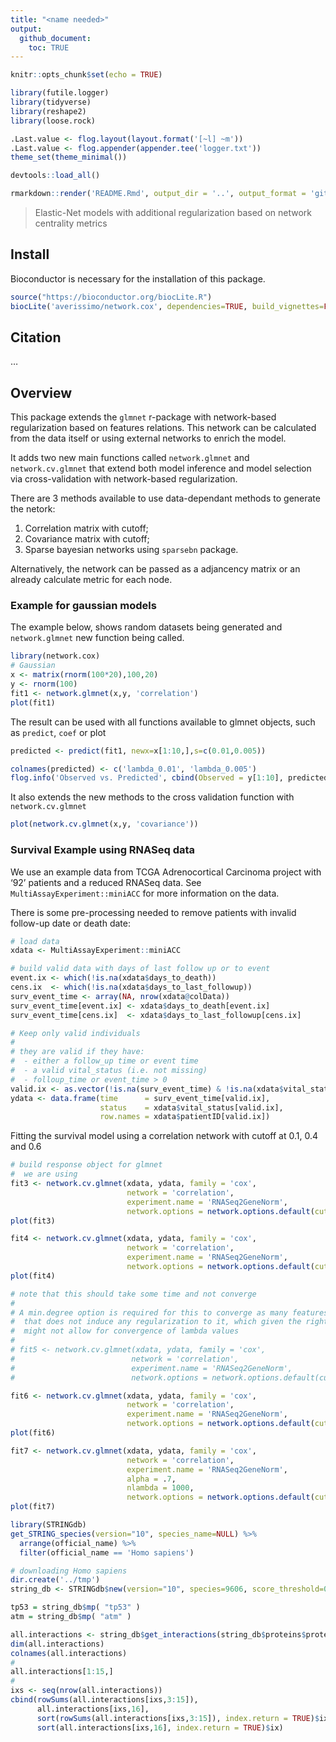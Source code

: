 ```yaml
---
title: "<name needed>"
output: 
  github_document:
    toc: TRUE
---
```


```r
knitr::opts_chunk$set(echo = TRUE)

library(futile.logger)
library(tidyverse)
library(reshape2)
library(loose.rock)

.Last.value <- flog.layout(layout.format('[~l] ~m'))
.Last.value <- flog.appender(appender.tee('logger.txt'))
theme_set(theme_minimal())

devtools::load_all()
```

```r
rmarkdown::render('README.Rmd', output_dir = '..', output_format = 'github_document')
```

> Elastic-Net models with additional regularization based on network centrality metrics

## Install

Bioconductor is necessary for the installation of this package.

```r
source("https://bioconductor.org/biocLite.R")
biocLite('averissimo/network.cox', dependencies=TRUE, build_vignettes=FALSE)
```

## Citation

...

## Overview

This package extends the `glmnet` r-package with network-based regularization based on features relations. This network can be calculated from the data itself or using external networks to enrich the model.

It adds two new main functions called `network.glmnet` and `network.cv.glmnet` that extend both model inference and model selection via cross-validation with network-based regularization.

There are 3 methods available to use data-dependant methods to generate the netork:

1. Correlation matrix with cutoff;
1. Covariance matrix with cutoff;
1. Sparse bayesian networks using `sparsebn` package.

Alternatively, the network can be passed as a adjancency matrix or an already calculate metric for each node.

### Example for gaussian models

The example below, shows random datasets being generated and `network.glmnet` new function being called.

```r
library(network.cox)
# Gaussian
x <- matrix(rnorm(100*20),100,20)
y <- rnorm(100)
fit1 <- network.glmnet(x,y, 'correlation')
plot(fit1)
```

The result can be used with all functions available to glmnet objects, such as `predict`, `coef` or plot

```r
predicted <- predict(fit1, newx=x[1:10,],s=c(0.01,0.005))
```

```r
colnames(predicted) <- c('lambda_0.01', 'lambda_0.005')
flog.info('Observed vs. Predicted', cbind(Observed = y[1:10], predicted), capture = TRUE)
```


It also extends the new methods to the cross validation function with `network.cv.glmnet`

```r
plot(network.cv.glmnet(x,y, 'covariance'))
```

### Survival Example using RNASeq data

We use an example data from TCGA Adrenocortical Carcinoma project with '92' patients and a reduced RNASeq data. See `MultiAssayExperiment::miniACC` for more information on the data.

There is some pre-processing needed to remove patients with invalid follow-up date or death date:

```r
# load data
xdata <- MultiAssayExperiment::miniACC

# build valid data with days of last follow up or to event
event.ix <- which(!is.na(xdata$days_to_death))
cens.ix  <- which(!is.na(xdata$days_to_last_followup))
surv_event_time <- array(NA, nrow(xdata@colData))
surv_event_time[event.ix] <- xdata$days_to_death[event.ix]
surv_event_time[cens.ix]  <- xdata$days_to_last_followup[cens.ix]

# Keep only valid individuals
#
# they are valid if they have:
#  - either a follow_up time or event time
#  - a valid vital_status (i.e. not missing)
#  - folloup_time or event_time > 0
valid.ix <- as.vector(!is.na(surv_event_time) & !is.na(xdata$vital_status) & surv_event_time > 0)
ydata <- data.frame(time      = surv_event_time[valid.ix], 
                    status    = xdata$vital_status[valid.ix], 
                    row.names = xdata$patientID[valid.ix])

```

Fitting the survival model using a correlation network with cutoff at 0.1, 0.4 and 0.6

```r
# build response object for glmnet
#  we are using 
fit3 <- network.cv.glmnet(xdata, ydata, family = 'cox', 
                          network = 'correlation', 
                          experiment.name = 'RNASeq2GeneNorm', 
                          network.options = network.options.default(cutoff = .1))
plot(fit3)

fit4 <- network.cv.glmnet(xdata, ydata, family = 'cox', 
                          network = 'correlation', 
                          experiment.name = 'RNASeq2GeneNorm', 
                          network.options = network.options.default(cutoff = .4))
plot(fit4)

# note that this should take some time and not converge
#
# A min.degree option is required for this to converge as many features have penalty = 0
#  that does not induce any regularization to it, which given the right dataset,
#  might not allow for convergence of lambda values
#
# fit5 <- network.cv.glmnet(xdata, ydata, family = 'cox', 
#                          network = 'correlation', 
#                          experiment.name = 'RNASeq2GeneNorm', 
#                          network.options = network.options.default(cutoff = .6))

fit6 <- network.cv.glmnet(xdata, ydata, family = 'cox', 
                          network = 'correlation', 
                          experiment.name = 'RNASeq2GeneNorm', 
                          network.options = network.options.default(cutoff = .6, min.degree = 0.2))
plot(fit6)

fit7 <- network.cv.glmnet(xdata, ydata, family = 'cox', 
                          network = 'correlation', 
                          experiment.name = 'RNASeq2GeneNorm', 
                          alpha = .7,
                          nlambda = 1000,
                          network.options = network.options.default(cutoff = .6, min.degree = 0.2))
plot(fit7)
```


```r
library(STRINGdb)
get_STRING_species(version="10", species_name=NULL) %>% 
  arrange(official_name) %>%
  filter(official_name == 'Homo sapiens')

# downloading Homo sapiens
dir.create('../tmp')
string_db <- STRINGdb$new(version="10", species=9606, score_threshold=0, input_directory=file.path('..', 'tmp'))

tp53 = string_db$mp( "tp53" )
atm = string_db$mp( "atm" )

all.interactions <- string_db$get_interactions(string_db$proteins$protein_external_id)
dim(all.interactions)
colnames(all.interactions)
#
all.interactions[1:15,]
#
ixs <- seq(nrow(all.interactions))
cbind(rowSums(all.interactions[ixs,3:15]), 
      all.interactions[ixs,16], 
      sort(rowSums(all.interactions[ixs,3:15]), index.return = TRUE)$ix, 
      sort(all.interactions[ixs,16], index.return = TRUE)$ix)
```


